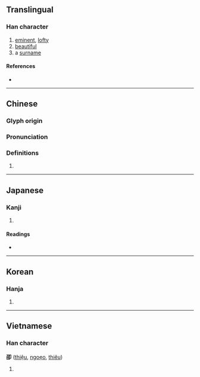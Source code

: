 {{character info/new}}
==Translingual==

===Han character===
{{Han char|rn=26|rad=卩|as=05|sn=7|four=17620|canj=SRSL|ids=⿰召卩}}

# [[eminent]], [[lofty]]
# [[beautiful]]
# a [[surname]]

====References====
* {{Han ref|kx=0159.170|dkj=02854|dj=0364.060|hdz=10313.030|uh=5372|ud=21362|bh=CA73|bd=51827}}

----

==Chinese==
{{zh-forms}}

===Glyph origin===
{{Han etym}}

===Pronunciation===
{{zh-pron
|m=shào
|c=siu6
|h=pfs=
|md=
|mn=siāu
|w=
|mc=y
|oc=y
|cat=
}}

===Definitions===
{{zh-hanzi}}

# {{rfdef|lang=zh}}

----

==Japanese==

===Kanji===
{{ja-kanji|grade=|rs=卩05}}

# {{defn|lang=ja|sort=卩05}}

====Readings====
* {{ja-readings|on=[[しょう]] (shō), [[じょう]] (jō)|kun=[[たかい]] (takai)}}

----

==Korean==

===Hanja===
{{ko-hanja|hangeul=소|rv=so|mr=so}}

# {{defn|lang=ko|sort=卩05}}

----

==Vietnamese==

===Han character===
'''卲''' ([[thiệu]], [[ngoẹo]], [[thiêu]])

# {{defn|lang=vi}}